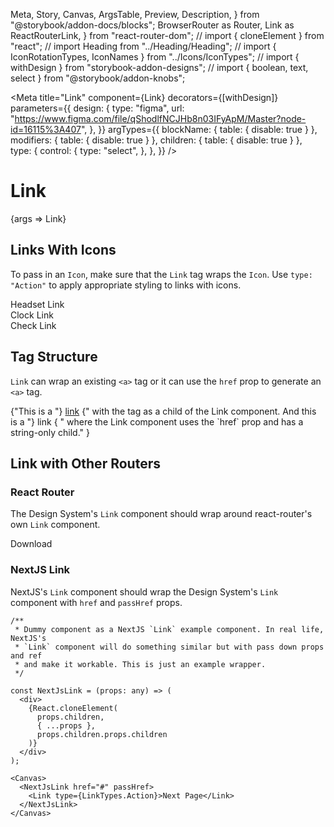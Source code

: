   Meta,
  Story,
  Canvas,
  ArgsTable,
  Preview,
  Description,
} from "@storybook/addon-docs/blocks";
  BrowserRouter as Router,
  Link as ReactRouterLink,
} from "react-router-dom";
// import { cloneElement } from "react";
// import Heading from "../Heading/Heading";
// import { IconRotationTypes, IconNames } from "../Icons/IconTypes";
// import { withDesign } from "storybook-addon-designs";
// import { boolean, text, select } from "@storybook/addon-knobs";

<Meta
  title="Link"
  component={Link}
  decorators={[withDesign]}
  parameters={{
    design: {
      type: "figma",
      url:
        "https://www.figma.com/file/qShodlfNCJHb8n03IFyApM/Master?node-id=16115%3A407",
    },
  }}
  argTypes={{
    blockName: { table: { disable: true } },
    modifiers: { table: { disable: true } },
    children: { table: { disable: true } },
    type: {
      control: {
        type: "select",
      },
    },
  }}
/>

# Link

<Description of={Link} />

<Preview withToolbar>
  <Story
    name="Basic"
    args={{
      id: "nypl-link",
      type: LinkTypes.Action,
      href: "http://google.com",
      className: "custom-class",
      attributes: {
        rel: "nofollow",
        onClick: action("click"),
      },
    }}
  >
    {args => <Link {...args}>Link</Link>}
  </Story>
</Preview>

<ArgsTable story="Basic" />

## Links With Icons

To pass in an `Icon`, make sure that the `Link` tag wraps the `Icon`. Use `type: "Action"` to apply appropriate styling to links with icons.

<Preview>
  <Story name="With Icons">
    <div>
      <Link type={LinkTypes.Action} href="#passed-in-link">
        <Icon
          name={"headset"}
          modifiers={["left", "small"]}
          decorative={true}
        />
        Headset Link
      </Link>
    </div>
    <div>
      <Link type={LinkTypes.Action} href="#passed-in-link">
        <Icon name={"clock"} modifiers={["left", "small"]} decorative={true} />
        Clock Link
      </Link>
    </div>
    <div>
      <Link type={LinkTypes.Action} href="#passed-in-link">
        <Icon name={"check"} modifiers={["left", "small"]} decorative={true} />
        Check Link
      </Link>
    </div>
  </Story>
</Preview>

## Tag Structure

`Link` can wrap an existing `<a>` tag or it can use the `href` prop to generate an `<a>` tag.

<Preview>
  <Story name="Tag Structure">
    <div>
      {"This is a "}
      <Link type={LinkTypes.Action}>
        <a href="#existing-anchor-tag">link</a>
      </Link>
      {" with the <a> tag as a child of the Link component. And this is a "}
      <Link type={LinkTypes.Action} href="#passed-in-link">
        link
      </Link>
      {
        " where the Link component uses the `href` prop and has a string-only child."
      }
    </div>
  </Story>
</Preview>

## Link with Other Routers

### React Router

The Design System's `Link` component should wrap around react-router's own `Link` component.

<Preview>
  <Story name="Link with Other Routers">
    <Router>
      <Link type={LinkTypes.Action}>
        <ReactRouterLink to="#">
          <Icon name="download" modifiers={["left", "small"]} decorative={true}></Icon>
          Download
        </ReactRouterLink>
      </Link>
    </Router>
  </Story>
</Preview>

### NextJS Link

NextJS's `Link` component should wrap the Design System's `Link` component with `href` and `passHref` props.

```
/**
 * Dummy component as a NextJS `Link` example component. In real life, NextJS's
 * `Link` component will do something similar but with pass down props and ref
 * and make it workable. This is just an example wrapper.
 */

const NextJsLink = (props: any) => (
  <div>
    {React.cloneElement(
      props.children,
      { ...props },
      props.children.props.children
    )}
  </div>
);

<Canvas>
  <NextJsLink href="#" passHref>
    <Link type={LinkTypes.Action}>Next Page</Link>
  </NextJsLink>
</Canvas>
```
